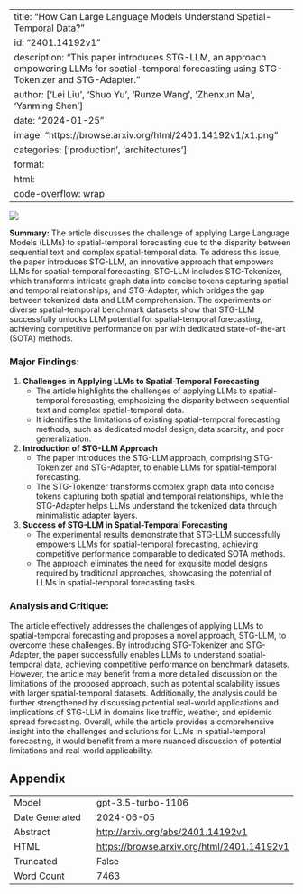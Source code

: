 
---
title: "How Can Large Language Models Understand Spatial-Temporal Data?"
id: "2401.14192v1"
description: "This paper introduces STG-LLM, an approach empowering LLMs for spatial-temporal forecasting using STG-Tokenizer and STG-Adapter."
author: ['Lei Liu', 'Shuo Yu', 'Runze Wang', 'Zhenxun Ma', 'Yanming Shen']
date: "2024-01-25"
image: "https://browse.arxiv.org/html/2401.14192v1/x1.png"
categories: ['production', 'architectures']
format:
  html:
    code-overflow: wrap
---

![](https://browse.arxiv.org/html/2401.14192v1/x1.png)

**Summary:**
The article discusses the challenge of applying Large Language Models (LLMs) to spatial-temporal forecasting due to the disparity between sequential text and complex spatial-temporal data. To address this issue, the paper introduces STG-LLM, an innovative approach that empowers LLMs for spatial-temporal forecasting. STG-LLM includes STG-Tokenizer, which transforms intricate graph data into concise tokens capturing spatial and temporal relationships, and STG-Adapter, which bridges the gap between tokenized data and LLM comprehension. The experiments on diverse spatial-temporal benchmark datasets show that STG-LLM successfully unlocks LLM potential for spatial-temporal forecasting, achieving competitive performance on par with dedicated state-of-the-art (SOTA) methods.

### Major Findings:
1. **Challenges in Applying LLMs to Spatial-Temporal Forecasting**
   - The article highlights the challenges of applying LLMs to spatial-temporal forecasting, emphasizing the disparity between sequential text and complex spatial-temporal data.
   - It identifies the limitations of existing spatial-temporal forecasting methods, such as dedicated model design, data scarcity, and poor generalization.

2. **Introduction of STG-LLM Approach**
   - The paper introduces the STG-LLM approach, comprising STG-Tokenizer and STG-Adapter, to enable LLMs for spatial-temporal forecasting.
   - The STG-Tokenizer transforms complex graph data into concise tokens capturing both spatial and temporal relationships, while the STG-Adapter helps LLMs understand the tokenized data through minimalistic adapter layers.

3. **Success of STG-LLM in Spatial-Temporal Forecasting**
   - The experimental results demonstrate that STG-LLM successfully empowers LLMs for spatial-temporal forecasting, achieving competitive performance comparable to dedicated SOTA methods.
   - The approach eliminates the need for exquisite model designs required by traditional approaches, showcasing the potential of LLMs in spatial-temporal forecasting tasks.

### Analysis and Critique:
The article effectively addresses the challenges of applying LLMs to spatial-temporal forecasting and proposes a novel approach, STG-LLM, to overcome these challenges. By introducing STG-Tokenizer and STG-Adapter, the paper successfully enables LLMs to understand spatial-temporal data, achieving competitive performance on benchmark datasets. However, the article may benefit from a more detailed discussion on the limitations of the proposed approach, such as potential scalability issues with larger spatial-temporal datasets. Additionally, the analysis could be further strengthened by discussing potential real-world applications and implications of STG-LLM in domains like traffic, weather, and epidemic spread forecasting. Overall, while the article provides a comprehensive insight into the challenges and solutions for LLMs in spatial-temporal forecasting, it would benefit from a more nuanced discussion of potential limitations and real-world applicability.

## Appendix

|          |          |
|----------|----------|
| Model     | gpt-3.5-turbo-1106       |
| Date Generated     | 2024-06-05       |
| Abstract | [http://arxiv.org/abs/2401.14192v1](http://arxiv.org/abs/2401.14192v1)        |
| HTML     | [https://browse.arxiv.org/html/2401.14192v1](https://browse.arxiv.org/html/2401.14192v1)       |
| Truncated       | False       |
| Word Count       | 7463       |